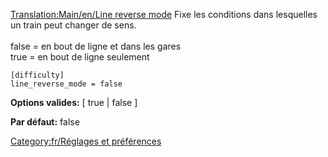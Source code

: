 [[Translation:Main/en/Line reverse mode]]
Fixe les conditions dans lesquelles un train peut changer de sens.<br><br>
false = en bout de ligne et dans les gares<br>
true = en bout de ligne seulement<br>

<pre>
[difficulty]
line_reverse_mode = false
</pre>

'''Options valides:''' [ true | false ]

'''Par défaut:''' false


[[Category:fr/Réglages et préférences]]